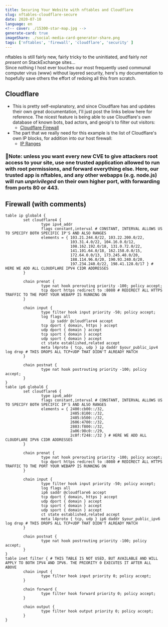 ```yaml
---
title: Securing Your Website with nftables and Cloudflare
slug: nftables-cloudflare-secure
date: 2020-07-10
language: en
<!-- cover: ./15300-star-map.jpg -->
generate-card: true
imageShare: ./social-media-card-generator-share.png
tags: ['nftables', 'firewall', 'cloudflare', 'security' ]
---
```


nftables is still fairly new, fairly tricky to the uninitiated, and fairly _not present_ on StackExchange sites...  
Since nothing I host ever touches our most frequently used communal computer virus (www) without layered security, here's my documentation to hopefully save others the effort of redoing all this from scratch.


## Cloudflare

+ This is pretty self-explanatory, and since Cloudflare has and updates their own great documentation, I'll just post the links below here for reference. The nicest feature is being able to use Cloudflare's own database of known bots, bad actors, and geoip's to filter out visitors:
  + [Cloudflare Firewall](https://developers.cloudflare.com/firewall/cf-firewall-rules)
+ The part that we really need for this example is the list of Cloudflare's own IP blocks, for addition into our host firewall:
  + [IP Ranges](https://www.cloudflare.com/ips/)


### 👹Note: unless you want every new CVE to give attackers root access to your site, use **one** trusted application allowed to run with root permissions, and forward everything else. Here, our trusted app is nftables, and any other webapps (e.g. node.js) will run _unprivileged_ on their own higher port, with forwarding from ports 80 or 443.


## Firewall (with comments)

```
table ip global4 {
        set cloudflare4 {
                type ipv4_addr
                flags constant,interval # CONSTANT, INTERVAL ALLOWS US TO SPECIFY BOTH SPECIFIC IP'S AND ALSO RANGES
                elements = { 103.21.244.0/22, 103.22.200.0/22,
                             103.31.4.0/22, 104.16.0.0/12,
                             108.162.192.0/18, 131.0.72.0/22,
                             141.101.64.0/18, 162.158.0.0/15,
                             172.64.0.0/13, 173.245.48.0/20,
                             188.114.96.0/20, 190.93.240.0/20,
                             197.234.240.0/22, 198.41.128.0/17 } # HERE WE ADD ALL CLOUDFLARE IPV4 CIDR ADDRESSES
        }

        chain prenat {
                type nat hook prerouting priority -100; policy accept;
                tcp dport https redirect to :8080 # REDIRECT ALL HTTPS TRAFFIC TO THE PORT YOUR WEBAPP IS RUNNING ON
        }

        chain input {
                type filter hook input priority -50; policy accept;
                log flags all
                    ip saddr @cloudflare4 accept
                tcp dport { domain, https } accept
                udp dport { domain } accept
                tcp sport { domain } accept
                udp sport { domain } accept
                ct state established,related accept
                meta l4proto { tcp, udp } ip daddr $your_public_ipv4 log drop # THIS DROPS ALL TCP+UDP THAT DIDN'T ALREADY MATCH
        }

        chain postnat {
                type nat hook postrouting priority -100; policy accept;
        }
}
table ip6 global6 {
        set cloudflare6 {
                type ipv6_addr
                flags constant,interval # CONSTANT, INTERVAL ALLOWS US TO SPECIFY BOTH SPECIFIC IP'S AND ALSO RANGES
                elements = { 2400:cb00::/32,
                             2405:8100::/32,
                             2405:b500::/32,
                             2606:4700::/32,
                             2803:f800::/32,
                             2a06:98c0::/29,
                             2c0f:f248::/32 } # HERE WE ADD ALL CLOUDFLARE IPV6 CIDR ADDRESSES
        }

        chain prenat {
                type nat hook prerouting priority -100; policy accept;
                tcp dport https redirect to :8080 # REDIRECT ALL HTTPS TRAFFIC TO THE PORT YOUR WEBAPP IS RUNNING ON
        }

        chain input {
                type filter hook input priority -50; policy accept;
                log flags all
                ip6 saddr @cloudflare6 accept
                tcp dport { domain, https } accept
                udp dport { domain } accept
                tcp sport { domain } accept
                udp sport { domain } accept
                ct state established,related accept
                meta l4proto { tcp, udp } ip6 daddr $your_public_ipv6 log drop # THIS DROPS ALL TCP+UDP THAT DIDN'T ALREADY MATCH
        }

        chain postnat {
                type nat hook postrouting priority -100; policy accept;
        }
}
table inet filter { # THIS TABLE IS NOT USED, BUT AVAILABLE AND WILL APPLY TO BOTH IPV4 AND IPV6. THE PRIORITY 0 EXECUTES IT AFTER ALL ABOVE
        chain input {
                type filter hook input priority 0; policy accept;
        }

        chain forward {
                type filter hook forward priority 0; policy accept;
        }

        chain output {
                type filter hook output priority 0; policy accept;
        }
}
```

